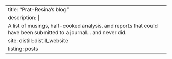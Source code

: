 ---
title: "Prat-Resina's blog"
description: |
  A list of musings, half-cooked analysis, and reports that could have been submitted to a journal... and never did.
site: distill::distill_website
listing: posts
---
